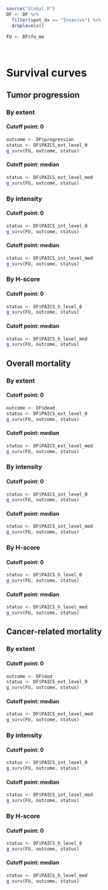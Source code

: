 ```{r Global, echo=FALSE, warning=FALSE, message=FALSE}
source("Global.R")
DF <- DF %>% 
  filter(spot_dx == "Invasive") %>% 
  droplevels()

FU <- DF$fu_mo

```

\   

# Survival curves {.tabset .tabset-pills .tabset-fade}
## Tumor progression {.tabset .tabset-pills .tabset-fade}
### By extent {.tabset .tabset-pills .tabset-fade}
#### Cutoff point: 0
```{r PAICS_ext_level_0.progression}
outcome <- DF$progression
status <- DF$PAICS_ext_level_0
g_surv(FU, outcome, status)
```

#### Cutoff point: median
```{r PAICS_ext_level_med.progression}
status <- DF$PAICS_ext_level_med
g_surv(FU, outcome, status)
```

### By intensity {.tabset .tabset-pills .tabset-fade}
#### Cutoff point: 0
```{r PAICS_int_level_0.progression}
status <- DF$PAICS_int_level_0
g_surv(FU, outcome, status)
```

#### Cutoff point: median
```{r PAICS_int_level_med.progression}
status <- DF$PAICS_int_level_med
g_surv(FU, outcome, status)
```

### By H-score {.tabset .tabset-pills .tabset-fade}
#### Cutoff point: 0
```{r PAICS_h_level_0.progression}
status <- DF$PAICS_h_level_0
g_surv(FU, outcome, status)
```

#### Cutoff point: median
```{r PAICS_h_level_med.progression}
status <- DF$PAICS_h_level_med
g_surv(FU, outcome, status)
```

## Overall mortality {.tabset .tabset-pills .tabset-fade}
### By extent {.tabset .tabset-pills .tabset-fade}
#### Cutoff point: 0
```{r PAICS_ext_level_0.dead}
outcome <- DF$dead
status <- DF$PAICS_ext_level_0
g_surv(FU, outcome, status)
```

#### Cutoff point: median
```{r PAICS_ext_level_med.dead}
status <- DF$PAICS_ext_level_med
g_surv(FU, outcome, status)
```

### By intensity {.tabset .tabset-pills .tabset-fade}
#### Cutoff point: 0
```{r PAICS_int_level_0.dead}
status <- DF$PAICS_int_level_0
g_surv(FU, outcome, status)
```

#### Cutoff point: median
```{r PAICS_int_level_med.dead}
status <- DF$PAICS_int_level_med
g_surv(FU, outcome, status)
```

### By H-score {.tabset .tabset-pills .tabset-fade}
#### Cutoff point: 0
```{r PAICS_h_level_0.dead}
status <- DF$PAICS_h_level_0
g_surv(FU, outcome, status)
```

#### Cutoff point: median
```{r PAICS_h_level_med.dead}
status <- DF$PAICS_h_level_med
g_surv(FU, outcome, status)
```

## Cancer-related mortality {.tabset .tabset-pills .tabset-fade}
### By extent {.tabset .tabset-pills .tabset-fade}
#### Cutoff point: 0
```{r PAICS_ext_level_0.dod}
outcome <- DF$dod
status <- DF$PAICS_ext_level_0
g_surv(FU, outcome, status)
```

#### Cutoff point: median
```{r PAICS_ext_level_med.dod}
status <- DF$PAICS_ext_level_med
g_surv(FU, outcome, status)
```

### By intensity {.tabset .tabset-pills .tabset-fade}
#### Cutoff point: 0
```{r PAICS_int_level_0.dod}
status <- DF$PAICS_int_level_0
g_surv(FU, outcome, status)
```

#### Cutoff point: median
```{r PAICS_int_level_med.dod}
status <- DF$PAICS_int_level_med
g_surv(FU, outcome, status)
```

### By H-score {.tabset .tabset-pills .tabset-fade}
#### Cutoff point: 0
```{r PAICS_h_level_0.dod}
status <- DF$PAICS_h_level_0
g_surv(FU, outcome, status)
```

#### Cutoff point: median
```{r PAICS_h_level_med.dod}
status <- DF$PAICS_h_level_med
g_surv(FU, outcome, status)
```

